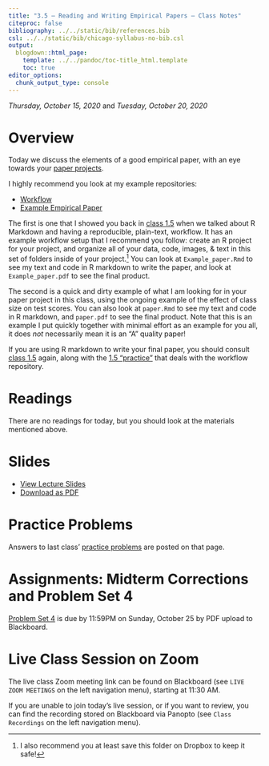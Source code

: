 ```yaml
---
title: "3.5 — Reading and Writing Empirical Papers — Class Notes"
citeproc: false
bibliography: ../../static/bib/references.bib
csl: ../../static/bib/chicago-syllabus-no-bib.csl
output:
  blogdown::html_page:
    template: ../../pandoc/toc-title_html.template
    toc: true
editor_options: 
  chunk_output_type: console
---
```


*Thursday, October 15, 2020* and *Tuesday, October 20, 2020*

# Overview

Today we discuss the elements of a good empirical paper, with an eye towards your [paper projects](/assignment/paper-project).

I highly recommend you look at my example repositories:

- [<i class="fab fa-github"></i> Workflow](https://github.com/ryansafner/workflow)
- [<i class="fab fa-github"></i> Example Empirical Paper](https://github.com/ryansafner/example_empirical_paper)

The first is one that I showed you back in [class 1.5](/class/1.5-class) when we talked about R Markdown and having a reproducible, plain-text, workflow. It has an example workflow setup that I recommend you follow: create an R project for your project, and organize all of your data, code, images, & text in this set of folders inside of your project.^[I also recommend you at least save this folder on Dropbox to keep it safe!] You can look at `Example_paper.Rmd` to see my text and code in R markdown to write the paper, and look at `Example_paper.pdf` to see the final product.

The second is a quick and dirty example of what I am looking for in your paper project in this class, using the ongoing example of the effect of class size on test scores. You can also look at `paper.Rmd` to see my text and code in R markdown, and `paper.pdf` to see the final product. Note that this is an example I put quickly together with minimal effort as an example for you all, it does *not* necessarily mean it is an “A” quality paper!

If you are using R markdown to write your final paper, you should consult [class 1.5](/class/1.5-class) again, along with the [1.5 “practice”](/class/1.5-r-practice) that deals with the workflow repository.

# Readings

There are no readings for today, but you should look at the materials mentioned above.

# Slides

- [<i class="fas fa-chalkboard-teacher"></i> View Lecture Slides](/slides/3.5-slides.html)
- [<i class="fas fa-file-pdf"></i> Download as PDF](/slides/3.5-slides.pdf)

# Practice Problems

Answers to last class’ [practice problems](/r/3.4-r-practice) are posted on that page.

# Assignments: Midterm Corrections and Problem Set 4

[Problem Set 4](/assignment/04-problem-set) is due by 11:59PM on Sunday, October 25 by PDF upload to Blackboard.

# Live Class Session on Zoom

The live class <i class="fas fa-video"></i> Zoom meeting link can be found on Blackboard (see `LIVE ZOOM MEETINGS` on the left navigation menu), starting at 11:30 AM.

If you are unable to join today's live session, or if you want to review, you can find the recording stored on Blackboard via Panopto (see `Class Recordings` on the left navigation menu).